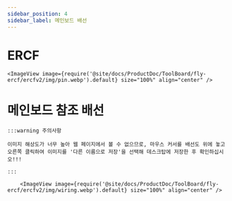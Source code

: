 ```yaml
---
sidebar_position: 4
sidebar_label: 메인보드 배선
---
```





# ERCF

    <ImageView image={require('@site/docs/ProductDoc/ToolBoard/fly-ercf/ercfv2/img/pin.webp').default} size="100%" align="center" />


# 메인보드 참조 배선

    :::warning 주의사항

    이미지 해상도가 너무 높아 웹 페이지에서 볼 수 없으므로, 마우스 커서를 배선도 위에 놓고 오른쪽 클릭하여 이미지를 '다른 이름으로 저장'을 선택해 데스크탑에 저장한 후 확인하십시오!!!

    :::

        <ImageView image={require('@site/docs/ProductDoc/ToolBoard/fly-ercf/ercfv2/img/wiring.webp').default} size="100%" align="center" />